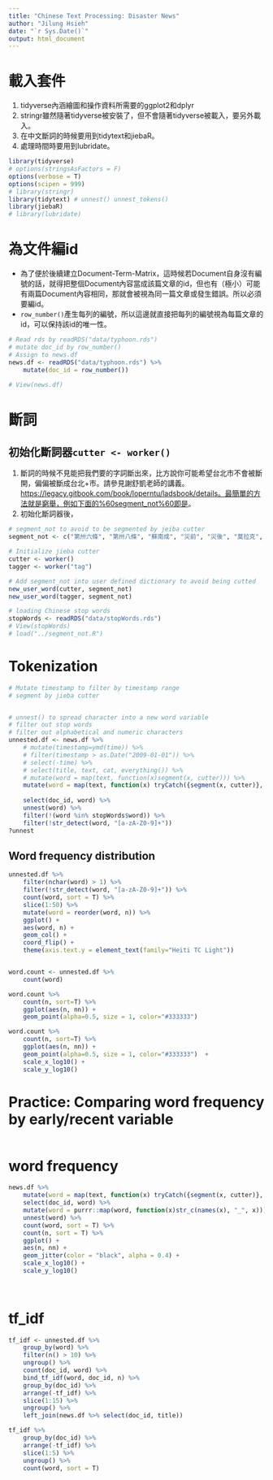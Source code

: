 ```yaml
---
title: "Chinese Text Processing: Disaster News"
author: "Jilung Hsieh"
date: "`r Sys.Date()`"
output: html_document
---
```


# 載入套件

1.  tidyverse內涵繪圖和操作資料所需要的ggplot2和dplyr
2.  stringr雖然隨著tidyverse被安裝了，但不會隨著tidyverse被載入，要另外載入。
3.  在中文斷詞的時候要用到tidytext和jiebaR。
4.  處理時間時要用到lubridate。

```r
library(tidyverse)
# options(stringsAsFactors = F)
options(verbose = T)
options(scipen = 999)
# library(stringr)
library(tidytext) # unnest() unnest_tokens()
library(jiebaR)
# library(lubridate)
```

# 為文件編id

-   為了便於後續建立Document-Term-Matrix，這時候若Document自身沒有編號的話，就得把整個Document內容當成該篇文章的id，但也有（極小）可能有兩篇Document內容相同，那就會被視為同一篇文章或發生錯誤。所以必須要編id。
-   `row_number()`產生每列的編號，所以這邊就直接把每列的編號視為每篇文章的id，可以保持該id的唯一性。

```r

# Read rds by readRDS("data/typhoon.rds")
# mutate doc_id by row_number()
# Assign to news.df
news.df <- readRDS("data/typhoon.rds") %>%
    mutate(doc_id = row_number())

# View(news.df)
```

# 斷詞

## 初始化斷詞器`cutter <- worker()`

1.  斷詞的時候不見能把我們要的字詞斷出來，比方說你可能希望台北市不會被斷開，偏偏被斷成台北+市。請參見謝舒凱老師的講義。<https://legacy.gitbook.com/book/loperntu/ladsbook/details。最簡單的方法就是窮舉，例如下面的%60segment_not%60即是>。
2.  初始化斷詞器後，

```r
# segment_not to avoid to be segmented by jeiba cutter
segment_not <- c("第卅六條", "第卅八條", "蘇南成", "災前", "災後", "莫拉克", "颱風", "應變中心", "停班停課", "停課", "停班", "停駛", "路樹", "里長", "賀伯", "採收", "菜價", "蘇迪", "受災戶", "颱風警報", "韋恩", "台東縣", "馬總統", "豪大雨", "梅姬", "台東", "台北市政府", "工務段", "漂流木", "陳菊", "台南縣", "卡玫基", "魚塭", "救助金", "陳情", "全省", "強颱", "中颱", "輕颱", "小林村", "野溪", "蚵民", "農委會", "來襲", "中油公司", "蔣總統經國", "颱風天", "土石流", "蘇迪勒", "水利署", "陳說", "颱風假", "颱風地區", "台灣", "臺灣", "柯羅莎", "八八風災", "紓困","傅崑萁", "傅崐萁","台中", "文旦柚", "鄉鎮市公所", "鄉鎮市", "房屋稅", "高雄", "未達", "台灣省", "台北市", "蔡英文")

# Initialize jieba cutter
cutter <- worker()
tagger <- worker("tag")

# Add segment_not into user defined dictionary to avoid being cutted
new_user_word(cutter, segment_not)
new_user_word(tagger, segment_not)

# loading Chinese stop words
stopWords <- readRDS("data/stopWords.rds")
# View(stopWords)
# load("../segment_not.R")
```

# Tokenization

```r

# Mutate timestamp to filter by timestamp range
# segment by jieba cutter


# unnest() to spread character into a new word variable
# filter out stop words
# filter out alphabetical and numeric characters
unnested.df <- news.df %>%
    # mutate(timestamp=ymd(time)) %>% 
    # filter(timestamp > as.Date("2009-01-01")) %>%
    # select(-time) %>%
    # select(title, text, cat, everything()) %>%
    # mutate(word = map(text, function(x)segment(x, cutter))) %>%
    mutate(word = map(text, function(x) tryCatch({segment(x, cutter)}, error = function(e) NA))) %>%
    
    select(doc_id, word) %>%
    unnest(word) %>% 
    filter(!(word %in% stopWords$word)) %>%
    filter(!str_detect(word, "[a-zA-Z0-9]+"))
?unnest


```

## Word frequency distribution

```r
unnested.df %>%
    filter(nchar(word) > 1) %>%
    filter(!str_detect(word, "[a-zA-Z0-9]+")) %>%
    count(word, sort = T) %>%
    slice(1:50) %>%
    mutate(word = reorder(word, n)) %>%
    ggplot() + 
    aes(word, n) + 
    geom_col() + 
    coord_flip() + 
    theme(axis.text.y = element_text(family="Heiti TC Light"))


word.count <- unnested.df %>%
    count(word)

word.count %>%
    count(n, sort=T) %>%
    ggplot(aes(n, nn)) + 
    geom_point(alpha=0.5, size = 1, color="#333333")

word.count %>%
    count(n, sort=T) %>%
    ggplot(aes(n, nn)) + 
    geom_point(alpha=0.5, size = 1, color="#333333")  + 
    scale_x_log10() + 
    scale_y_log10() 
```

# Practice: Comparing word frequency by early/recent variable

```r

```

# word frequency

```r
news.df %>%
    mutate(word = map(text, function(x) tryCatch({segment(x, cutter)}, error = function(e) NA))) %>%
    select(doc_id, word) %>%
    mutate(word = purrr::map(word, function(x)str_c(names(x), "_", x))) %>% 
    unnest(word) %>% 
    count(word, sort = T) %>%
    count(n, sort = T) %>%
    ggplot() + 
    aes(n, nn) + 
    geom_jitter(color = "black", alpha = 0.4) + 
    scale_x_log10() + 
    scale_y_log10()
    
    
```

# tf_idf

```r
tf_idf <- unnested.df %>%
    group_by(word) %>%
    filter(n() > 10) %>%
    ungroup() %>%
    count(doc_id, word) %>% 
    bind_tf_idf(word, doc_id, n) %>%
    group_by(doc_id) %>%
    arrange(-tf_idf) %>%
    slice(1:15) %>%
    ungroup() %>%
    left_join(news.df %>% select(doc_id, title))
```

```r
tf_idf %>%
    group_by(doc_id) %>%
    arrange(-tf_idf) %>%
    slice(1:5) %>%
    ungroup() %>%
    count(word, sort = T)
```
